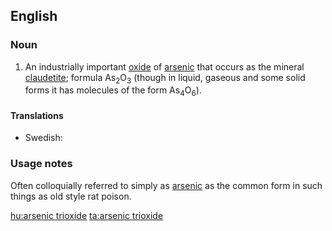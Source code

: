==English==
{{wikipedia}}

===Noun===
{{en-noun|-}}

# An industrially important [[oxide]] of [[arsenic]] that occurs as the mineral [[claudetite]]; formula As<sub>2</sub>O<sub>3</sub> (though in liquid, gaseous and some solid forms it has molecules of the form As<sub>4</sub>O<sub>6</sub>).

====Translations====
{{trans-top|an oxide of arsenic}}
{{trans-mid}}
* Swedish: {{t-|sv|arseniktrioxid|c}}
{{trans-bottom}}

===Usage notes===
Often colloquially referred to simply as [[arsenic]] as the common form in such things as old style rat poison.

[[hu:arsenic trioxide]]
[[ta:arsenic trioxide]]